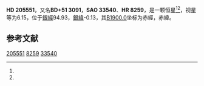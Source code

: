 {{Starbox begin
| name = HD 205551
}}
{{Starbox observe
| epoch = [[J2000.0|J2000.0]]
| constell = {{星座名待查}}<ref name=SIMBAD>{{cite web
 | url=http://simbad.u-strasbg.fr/simbad/sim-id?Ident=HR+8259
 | title=Pulsating variable Star
 | publisher=Centre de Données astronomiques de Strasbourg
 | work=SIMBAD
 | accessdate=2012-07-13
 | archive-date=2021-11-11
 | archive-url=https://web.archive.org/web/20211111043421/http://simbad.u-strasbg.fr/simbad/sim-id?Ident=HR+8259
 }}</ref><ref name=DATA>{{cite web
 | url=http://vizier.u-strasbg.fr/viz-bin/VizieR-5?-out.add=.&-source=5050&-corr=PK=HR&-out.max=9999&HR=8259
 | title=VizieR Detailed Page
 | accessdate=2012-07-13
 | archive-date=2019-02-16
 | archive-url=https://web.archive.org/web/20190216100846/http://vizier.u-strasbg.fr/viz-bin/VizieR-5?-out.add=.&-source=5050&-corr=PK=HR&-out.max=9999&HR=8259
 | dead-url=no
 }}</ref>
| 星官 = 
| ra = {{RA|21|34|27.5}}<ref name=SIMBAD /><ref name=DATA />
| dec = {{DEC|+51|41|54}}<ref name=SIMBAD /><ref name=DATA />
| appmag_v = 6.15<ref name=SIMBAD /><ref name=DATA />
}}
{{Starbox character
| class = B9IIIe<ref name=SIMBAD /><ref name=DATA />
| b-v = 0.02<ref name=SIMBAD /><ref name=DATA />
| u-b = -0.29<ref name=SIMBAD /><ref name=DATA />
| r-i = <ref name=SIMBAD /><ref name=DATA />
| variable = 
}}
{{Starbox astrometry
| radial_v = -0.29
| prop_mo_ra = -22
| parallax = -0.006
| p_error = 
}}
{{Starbox catalog
| names =BD+51 3091，[[SAO星表|SAO]] 33540，[[HD星表|HD]] 205551，[[HR星表|HR]] 8259}}
{{Starbox reference |Simbad=HR+8259}}
{{Starbox end}}

'''HD 205551'''，又名'''BD+51 3091'''，'''SAO 33540'''、'''HR 8259'''，是一颗恒星<ref name=SIMBAD /><ref name=DATA />，视星等为6.15，位于[[銀道座標系|銀經]]94.93，[[銀道座標系|銀緯]]-0.13，其[[B1900.0|B1900.0]]坐标为赤經{{RA|21|31|0.6}}，赤緯{{DEC|+51|-0.13|10}}。

== 参考文献 ==
{{reflist}}

{{star-stub}}

[[Category:HD和HDE天體|205551]]
[[Category:HR天體|8259]]
[[Category:SAO天體|33540]]